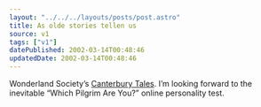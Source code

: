 ```yaml
---
layout: "../../../layouts/posts/post.astro"
title: As olde stories tellen us
source: v1
tags: ["v1"]
datePublished: 2002-03-14T00:48:46
updatedDate: 2002-03-14T00:48:46
---
```


Wonderland Society&#8217;s [Canterbury Tales][1]. I&#8217;m looking forward to the inevitable &#8220;Which Pilgrim Are You?&#8221; online personality test.

[1]: http://jabberwock.wonderland.com/chaucer/ "a full presentation of the HTML-formatted text of Geoffrey Chaucer's Canterbury Tales"
